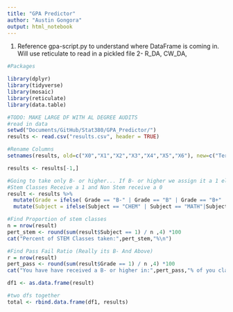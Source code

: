 ```yaml
---
title: "GPA Predictor"
author: "Austin Gongora"
output: html_notebook
---
```


1. Reference gpa-script.py to understand where DataFrame is coming in. Will use reticulate to read in a pickled file
2- R_DA, CW_DA, 
```r
#Packages

library(dplyr)
library(tidyverse)
library(mosaic)
library(reticulate)
library(data.table)

#TODO: MAKE LARGE DF WITH AL DEGREE AUDITS 
#read in data
setwd("Documents/GitHub/Stat380/GPA_Predictor/")
results <- read.csv("results.csv", header = TRUE)

#Rename Columns 
setnames(results, old=c("X0","X1","X2","X3","X4","X5","X6"), new=c("Term","Subject", "Catalog Nbr","Course Title","Grade"," Units","Type"))

results <- results[-1,]
```


```r
#Going to take only B- or higher... If B- or higher we assign it a 1 else its a 0
#Stem Classes Receive a 1 and Non Stem receive a 0
result <- results %>%
  mutate(Grade = ifelse( Grade == "B-" | Grade == "B" | Grade == "B+" | Grade == "A-" | Grade == "A", 1,0)) %>%
  mutate(Subject = ifelse(Subject == "CHEM" | Subject == "MATH"|Subject == "STAT" | Subject == "MICRB" | Subject == "BIOL" | Subject == "ASTRO", 1,0))

#Find Proportion of stem classes 
n = nrow(result)
pert_stem <- round(sum(result$Subject == 1) / n ,4) *100 
cat("Percent of STEM Classes taken:",pert_stem,"%\n")

#Find Pass Fail Ratio (Really its B- And Above)
r = nrow(result)
pert_pass <- round(sum(result$Grade == 1) / n ,4) *100 
cat("You have have received a B- or higher in:",pert_pass,"% of you classes\n")

df1 <- as.data.frame(result)

#two dfs together 
total <- rbind.data.frame(df1, results)
```





